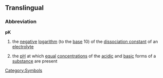 ==Translingual==
===Abbreviation===
'''pK'''
#{{chemistry}} the [[negative]] [[logarithm]] (to the [[base]] 10) of the [[dissociation constant]] of an [[electrolyte]]
#{{chemistry}} the [[pH]] at which [[equal]] [[concentration]]s of the [[acidic]] and [[basic]] forms of a [[substance]] are present

[[Category:Symbols]]